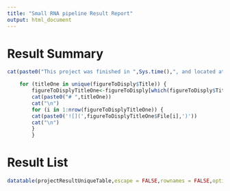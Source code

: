 --- 
title: "Small RNA pipeline Result Report"
output: html_document
---

# Result Summary
```{r,echo=FALSE}
cat(paste0("This project was finished in ",Sys.time(),", and located at ",projectDir,".\n"))
```


```{r,echo=FALSE,results='asis'}
    for (titleOne in unique(figureToDisply$Title)) {
		figureToDisplyTitleOne<-figureToDisply[which(figureToDisply$Title==titleOne),]
		cat(paste0("# ",titleOne))
		cat("\n")
		for (i in 1:nrow(figureToDisplyTitleOne)) {
		cat(paste0('![](',figureToDisplyTitleOne$File[i],')'))
		cat("\n")
		}
		}		
```

# Result List
```{r,echo=FALSE}
datatable(projectResultUniqueTable,escape = FALSE,rownames = FALSE,options=list(pageLength=100)) 
```